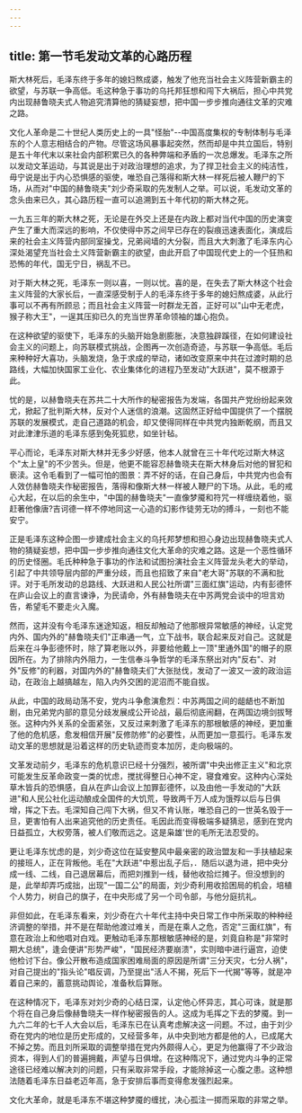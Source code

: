 ```yaml
---
---
---
```

title: 第一节毛发动文革的心路历程
---



斯大林死后，毛泽东终于多年的媳妇熬成婆，触发了他充当社会主义阵营新霸主的欲望，与苏联一争高低。毛这种急于事功的乌托邦狂想和闯下大祸后，担心中共党内出现赫鲁晓夫式人物追究清算他的猜疑妄想，把中国一步步推向通往文革的灾难之路。

文化人革命是二十世纪人类历史上的一具"怪胎"--中国高度集权的专制体制与毛泽东的个人意志相结合的产物。尽管这场风暴事起突然，然而却是中共立国后，特别是五十年代末以来社会内部积累已久的各种弊端和矛盾的一次总爆发。毛泽东之所以发动文革运动，与其说是出于对政治理想的追求，为了捍卫社会主义的纯洁性，毋宁说是出于内心恐惧感的驱使，唯恐自己落得和斯大林一样死后被人鞭尸的下场，从而对"中国的赫鲁晓夫"刘少奇采取的先发制人之举。可以说，毛发动文革的念头由来已久，其心路历程一直可以追溯到五十年代初的斯大林之死。

一九五三年的斯大林之死，无论是在外交上还是在内政上都对当代中国的历史演变产生了重大而深远的影响，不仅使得中苏之间早已存在的裂痕迅速表面化，演成后来的社会主义阵营内部同室操戈，兄弟阋墙的大分裂，而且大大刺激了毛泽东内心深处渴望充当社会土义阵营新霸主的欲望，由此开启了中国现代史上的一个狂热和恐怖的年代，国无宁日，祸乱不已。

对于斯大林之死，毛泽东一则以喜，一则以忧。喜的是，在失去了斯大林这个社会主义阵营的大家长后，一直深感受制于人的毛泽东终于多年的媳妇熬成婆，从此行事可以不再有所顾忌；而且社会主义阵营一时群龙无首，正好可以"山中无老虎，猴子称大王"，一逞其压抑已久的充当世界革命领袖的雄心抱负。

在这种欲望的驱使下，毛泽东的头脑开始急剧膨胀，决意独辟蹊径，在如何建设社会主义的问题上，向苏联模式挑战，企图再一次创造奇迹，与苏联一争高低。毛后来种种好大喜功，头脑发烧，急于求成的举动，诸如改变原来中共在过渡时期的总路线，大幅加快国家工业化、农业集体化的进程乃至发动"大跃进"，莫不根源于此。

忧的是，以赫鲁晓夫在苏共二十大所作的秘密报告为发端，各国共产党纷纷起来效尤，掀起了批判斯大林，反对个人迷信的浪潮。这固然正好给中国提供了一个摆脱苏联的发展模式，走自己道路的机会，却又使得同样在中共党内独断乾纲，而且又对此津津乐道的毛泽东感到兔死狐悲，如坐针毡。

平心而论，毛泽东对斯大林并无多少好感，他本人就曾在三十年代吃过斯大林这个"太上皇"的不少苦头。但是，他更不能容忍赫鲁晓夫在斯大林身后对他的冒犯和亵渎。这令毛看到了一幅可怕的图景：弄不好的话，在自己身后，中共党内也会有人效仿赫鲁晓夫作秘密报告，落得和像斯大林一样被人鞭尸的下场。从此，毛的戒心大起，在以后的余生中，"中国的赫鲁晓夫"一直像梦魇和符咒一样缠绕着他，驱赶著他像唐?吉诃德一样不停地同这一心造的幻影作徒劳无功的搏斗，一刻也不能安宁。

正是毛泽东这种企图一步建成社会主义的乌托邦梦想和担心身边出现赫鲁晓夫式人物的猜疑妄想，把中国一步步推向通往文化大革命的灾难之路。这是一个恶性循环的历史怪圈。毛氏种种急于事功的作法和试图扮演社会主义阵营龙头老大的举动，引起了中共领导层内部的严重分歧，而且也招致了来自"老大哥"苏联的不满和批评。对于毛所发动的总路线、大跃进和人民公社所谓"三面红旗"运动，内有彭德怀在庐山会议上的直言谏诤，为民请命，外有赫鲁晓夫在中苏两党会谈中的坦言劝告，希望毛不要走火入魔。

然而，这并没有今毛泽东迷途知返，相反却触动了他那根异常敏感的神经，认定党内外、国内外的"赫鲁晓夫们"正串通一气，立下战书，联合起来反对自己。这就是后来在斗争彭德怀时，除了算老账以外，非要给他戴上一顶"里通外国"的帽子的原因所在。为了排除内外阻力，一生信奉斗争哲学的毛泽东祭出对内"反右"、对外"反修"的利器，对国内外的"赫鲁晓夫们"大张挞伐，发动了一波又一波的政治运动，在政治上越搞越左，陷入内外交困的泥沼而不能自拔。

从此，中国的政局动荡不安，党内斗争愈演愈烈：中苏两国之间的龃龉也不断加剧，由兄弟党内部的意见分歧发展成公开论战，最后彻底闹翻，在两国边境剑拔弩张。这种内外关系的全面紧张，又反过来刺激了毛泽东的那根敏感的神经，更加重了他的危机感，愈发相信开展"反修防修"的必要性，从而更加一意孤行。毛泽东发动文革的思想就是沿着这样的历史轨迹而变本加厉，走向极端的。

文革发动前夕，毛泽东的危机意识已经十分强烈，被所谓"中央出修正主义"和北京可能发生反革命政变一类的忧虑，搅扰得整日心神不定，寝食难安。这种内心深处草木皆兵的恐惧感，自从在庐山会议上加罪彭德怀，以及由他一手发动的"大跃进"和人民公社化运动酿成全国件的大饥荒，导致两千万人成为饿殍以后与日俱增，挥之下去。毛深知自己闯下大祸，但又不肯认账，唯恐自己的一世英名毁于一旦，更害怕有人出来追究他的历史责任。毛因此而变得极端多疑猜忌，感到在党内日益孤立，大权旁落，被人们敬而远之。这是枭雄'世的毛所无法忍受的。

更让毛泽东忧虑的是，刘少奇这位在延安整风中最亲密的政治盟友和一手扶植起来的接班人，正在背叛他。毛在"大跃进"中惹出乱子后，．随后以退为进，把中央分成一线、二线，自己退居幕后，而把刘推到一线，替他收拾烂摊子。但没想到的是，此举却弄巧成拙，出现"一国二公"的局面，刘少奇利用收拾困局的机会，培植个人势力，树自己的旗子，在中央形成了另一个司令部，与他分庭抗礼。

非但如此，在毛泽东看来，刘少奇在六十年代主持中央日常工作中所采取的种种经济调整的举措，并不是在帮助他渡过难关，而是在乘人之危，否定"三面红旗"，有意在政治上和他唱对白戏。更触动毛泽东那根敏感神经的是，刘竟自称是"非常时期大总统"，逢会便讲"形势严峻"，"国民经济要崩溃"，实则暗中进行逼宫，迫使他检讨下台。像公开散布造成国家困难局面的原因是所谓"三分天灾，七分人祸"，对自己提出的"指头论"唱反调，乃至提出"活人不揭，死后下一代揭"等等，就是冲着自己来的，蓄意挑动舆论，准备秋后算账。

在这种情况下，毛泽东对刘少奇的心结日深，认定他心怀异志，其心可诛，就是那个将在自己身后像赫鲁晓夫一样作秘密报告的人。这成为毛挥之下去的梦魇。到一九六二年的七千人大会以后，毛泽东已在认真考虑解决这一问题。不过，由于刘少奇在党内的地位是历史形成的，又经营多年，从中央到地方都是他的人，已成尾大不掉之势。而且刘所采取的调整举措在党内外颇得人心，更足为他赢得了不少政治资本，得到人们的普遍拥戴，声望与日俱增。在这种隋况下，通过党内斗争的正常途径已经难以解决刘的问题，只有采取非常手段，才能除掉这一心腹之患。这种想法随着毛泽东日益老迈年高，急于安排后事而变得愈发强烈起来。

文化大革命，就是毛泽东不堪这种梦魇的缠扰，决心孤注一掷而采取的非常之举。